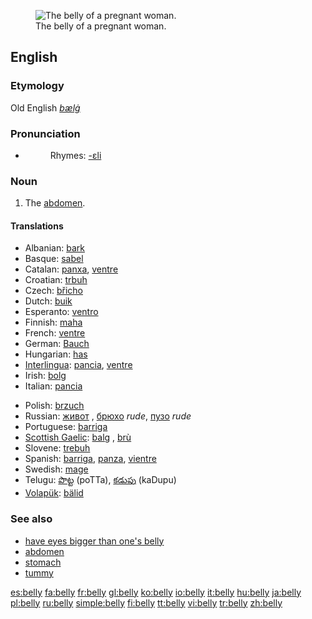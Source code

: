 [[Image:Pregnant belly button.jpg|thumb|right|The belly of a pregnant woman.]]
==English==

===Etymology===
Old English ''[[bælġ]]''

===Pronunciation===
*{{audio|en-us-belly.ogg|Audio (US)}}
*:Rhymes: [[Rhymes:English:-ɛli|-ɛli]]

===Noun===
{{en-noun|bell|ies}}

# The [[abdomen]].

====Translations====
{{trans-top|abdomen}}
*Albanian: [[bark]]
*Basque: [[sabel]]
*Catalan: [[panxa]], [[ventre]]
*Croatian: [[trbuh]]
*Czech: [[břicho]] {{n}}
*Dutch: [[buik]]
*Esperanto: [[ventro]]
*Finnish: [[maha#Finnish|maha]]
*French: [[ventre]] {{m}}
*German: [[Bauch]]  {{m}}
*Hungarian: [[has]]
*[[Interlingua]]: [[pancia]], [[ventre]]
*Irish: [[bolg]] {{m}}
*Italian: [[pancia]] {{f}}
{{trans-mid}}
*Polish: [[brzuch]] {{m}}
*Russian: [[живот]] {{m}}, [[брюхо]] {{n}} ''rude'', [[пузо]] {{n}} ''rude''
*Portuguese: [[barriga]]
*[[Scottish Gaelic]]: [[balg]] {{m}}, [[brù]] {{f}}
*Slovene: [[trebuh]] {{m}}
*Spanish: [[barriga]], [[panza]], [[vientre]]
*Swedish: [[mage#Swedish|mage]]
*Telugu: [[పొట్ట]] (poTTa), [[కడుపు]] (kaDupu)
*[[Volapük]]: [[bälid]]
{{trans-bottom}}

===See also===
*[[have eyes bigger than one's belly]]
*[[abdomen]]
*[[stomach]]
*[[tummy]]

[[es:belly]]
[[fa:belly]]
[[fr:belly]]
[[gl:belly]]
[[ko:belly]]
[[io:belly]]
[[it:belly]]
[[hu:belly]]
[[ja:belly]]
[[pl:belly]]
[[ru:belly]]
[[simple:belly]]
[[fi:belly]]
[[tt:belly]]
[[vi:belly]]
[[tr:belly]]
[[zh:belly]]